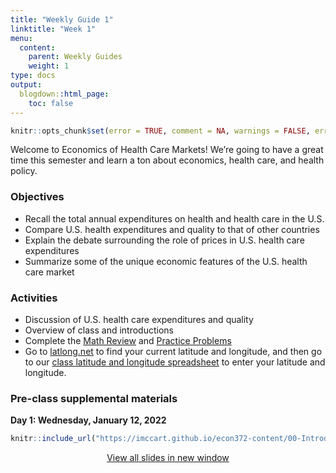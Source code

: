 ```yaml
---
title: "Weekly Guide 1"
linktitle: "Week 1"
menu:
  content:
    parent: Weekly Guides
    weight: 1
type: docs
output:
  blogdown::html_page:
    toc: false
---
```


```r
knitr::opts_chunk$set(error = TRUE, comment = NA, warnings = FALSE, errors = FALSE, messages = FALSE, tidy = FALSE, echo = FALSE)
```

Welcome to Economics of Health Care Markets! We're going to have a great time this semester and learn a ton about economics, health care, and health policy.

### Objectives
- Recall the total annual expenditures on health and health care in the U.S.
- Compare U.S. health expenditures and quality to that of other countries
- Explain the debate surrounding the role of prices in U.S. health care expenditures
- Summarize some of the unique economic features of the U.S. health care market
 
### Activities 
- Discussion of U.S. health care expenditures and quality
- Overview of class and introductions
- Complete the [Math Review](/resource/review1) and [Practice Problems](/resource/review2)
- Go to [latlong.net](https://www.latlong.net/) to find your current latitude and longitude, and then go to our [class latitude and longitude spreadsheet](https://docs.google.com/spreadsheets/d/1qfdFm21lc7ouVliD66Je3jse9XkmqbpkM0C68oEGoXo/edit?usp=sharing) to enter your latitude and longitude.

### Pre-class supplemental materials

**Day 1: Wednesday, January 12, 2022**


<center>

```r
knitr::include_url("https://imccart.github.io/econ372-content/00-Introduction/preclass-01.html")
```

<p><a class="btn btn-primary btn-lg" target="_blank" href="https://imccart.github.io/econ372-content/00-Introduction/preclass-01.html"><i class="fas fa-external-link-alt"></i> View all slides in new window</a>

</center>
